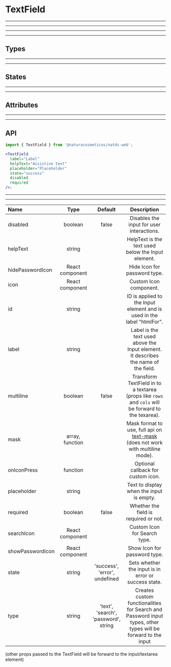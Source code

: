
# TextField

---
---
---
---

## Types

<Provider theme={themes.natura.light}>
  <ComponentWithLabel componentList={types} itemsPerRow={4} />
</Provider>

---
---

## States

<Provider theme={themes.natura.light}>
  <ComponentWithLabel componentList={states} itemsPerRow={4} />
</Provider>

---
---

## Attributes

<Provider theme={themes.natura.light}>
  <ComponentWithLabel componentList={attributes} itemsPerRow={4} />
</Provider>

---
---

## API

```jsx highlight-line="2"
import { TextField } from '@naturacosmeticos/natds-web';

<TextField
  label="Label"
  helpText="Assistive text"
  placeholder="Placeholder"
  state="success"
  disabled
  required
/>;
```

---
---

| Name                      | Type                                            | Default                               | Description
| :--                       | :-:                                             | :-:                                   | :-:
| disabled                  | boolean                                         | false                                 | Disables the input for user interactions.
| helpText                  | string                                          |                                       | HelpText is the text used below the Input element.
| hidePasswordIcon          | React component                                 |                                       | Hide Icon for password type.
| icon                      | React component                                 |                                       | Custom Icon component.
| id                        | string                                          |                                       | ID is applied to the Input element and is used in the label "htmlFor".
| label                     | string                                          |                                       | Label is the text used above the Input element. It describes the name of the field.
| multiline                 | boolean                                         | false                                 | Transform TextField in to a textarea (props like `rows` and `cols` will be forward to the texarea).
| mask                      | array, function                                 |                                       | Mask format to use, full api on [text-mask](https://github.com/text-mask/text-mask) (does not work with multiline mode).
| onIconPress               | function                                        |                                       | Optional callback for custom icon.
| placeholder               | string                                          |                                       | Text to display when the input is empty.
| required                  | boolean                                         | false                                 | Whether the field is required or not.
| searchIcon                | React component                                 |                                       | Custom Icon for Search type.
| showPasswordIcon          | React component                                 |                                       | Show Icon for password type.
| state                     | string                                          | 'success', 'error', undefined         | Sets whether the input is in error or success state.
| type                      | string                                          | 'text', 'search', 'password', string  | Creates custom functionalities for Search and Password input types, other types will be forward to the input

(other props passed to the TextField will be forward to the input/textarea element)
